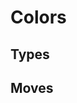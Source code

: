 
<Meta title="Tokens/Colours" />

# Colors

<ColorPalette>
  <ColorItem
    title="White"
    subtitle="Good old white"
    colors={['var(--color-white)']}
  />
  <ColorItem
    title="Primary"
    subtitle="Indigo"
    colors={[
      'var(--color-indigo-050)',
      'var(--color-indigo-100)',
      'var(--color-indigo-200)',
      'var(--color-indigo-300)',
      'var(--color-indigo-400)',
      'var(--color-indigo-500)',
      'var(--color-indigo-600)',
      'var(--color-indigo-700)',
      'var(--color-indigo-800)',
      'var(--color-indigo-900)'
    ]}
  />
  <ColorItem
    title="Primary"
    subtitle="Cyan Vivid"
    colors={[
      'var(--color-cyan-vivid-050)',
      'var(--color-cyan-vivid-100)',
      'var(--color-cyan-vivid-200)',
      'var(--color-cyan-vivid-300)',
      'var(--color-cyan-vivid-400)',
      'var(--color-cyan-vivid-500)',
      'var(--color-cyan-vivid-600)',
      'var(--color-cyan-vivid-700)',
      'var(--color-cyan-vivid-800)',
      'var(--color-cyan-vivid-900)'
    ]}
  />
  <ColorItem
    title="Neutral"
    subtitle="Cool Grey"
    colors={[
      'var(--color-cool-grey-050)',
      'var(--color-cool-grey-100)',
      'var(--color-cool-grey-200)',
      'var(--color-cool-grey-300)',
      'var(--color-cool-grey-400)',
      'var(--color-cool-grey-500)',
      'var(--color-cool-grey-600)',
      'var(--color-cool-grey-700)',
      'var(--color-cool-grey-800)',
      'var(--color-cool-grey-900)'
    ]}
  />
  <ColorItem
    title="Supporting"
    subtitle="Pink Vivid"
    colors={[
      'var(--color-pink-vivid-050)',
      'var(--color-pink-vivid-100)',
      'var(--color-pink-vivid-200)',
      'var(--color-pink-vivid-300)',
      'var(--color-pink-vivid-400)',
      'var(--color-pink-vivid-500)',
      'var(--color-pink-vivid-600)',
      'var(--color-pink-vivid-700)',
      'var(--color-pink-vivid-800)',
      'var(--color-pink-vivid-900)'
    ]}
  />
  <ColorItem
    title="Supporting"
    subtitle="Red Vivid"
    colors={[
      'var(--color-red-vivid-050)',
      'var(--color-red-vivid-100)',
      'var(--color-red-vivid-200)',
      'var(--color-red-vivid-300)',
      'var(--color-red-vivid-400)',
      'var(--color-red-vivid-500)',
      'var(--color-red-vivid-600)',
      'var(--color-red-vivid-700)',
      'var(--color-red-vivid-800)',
      'var(--color-red-vivid-900)'
    ]}
  />
  <ColorItem
    title="Supporting"
    subtitle="Yellow Vivid"
    colors={[
      'var(--color-yellow-vivid-050)',
      'var(--color-yellow-vivid-100)',
      'var(--color-yellow-vivid-200)',
      'var(--color-yellow-vivid-300)',
      'var(--color-yellow-vivid-400)',
      'var(--color-yellow-vivid-500)',
      'var(--color-yellow-vivid-600)',
      'var(--color-yellow-vivid-700)',
      'var(--color-yellow-vivid-800)',
      'var(--color-yellow-vivid-900)'
    ]}
  />
  <ColorItem
    title="Supporting"
    subtitle="Green Vivid"
    colors={[
      'var(--color-green-vivid-050)',
      'var(--color-green-vivid-100)',
      'var(--color-green-vivid-200)',
      'var(--color-green-vivid-300)',
      'var(--color-green-vivid-400)',
      'var(--color-green-vivid-500)',
      'var(--color-green-vivid-600)',
      'var(--color-green-vivid-700)',
      'var(--color-green-vivid-800)',
      'var(--color-green-vivid-900)'
    ]}
  />
</ColorPalette>

## Types

<ColorPalette>
  <ColorItem title="Bug" colors={['var(--color-bug)']} />
  <ColorItem title="Dark" colors={['var(--color-dark)']} />
  <ColorItem title="Dragon" colors={['var(--color-dragon)']} />
  <ColorItem title="Electric" colors={['var(--color-electric)']} />
  <ColorItem title="Fairy" colors={['var(--color-fairy)']} />
  <ColorItem title="Fighting" colors={['var(--color-dark)']} />
  <ColorItem title="Fire" colors={['var(--color-fire)']} />
  <ColorItem title="Flying" colors={['var(--color-flying)']} />
  <ColorItem title="Ghost" colors={['var(--color-ghost)']} />
  <ColorItem title="Grass" colors={['var(--color-grass)']} />
  <ColorItem title="Ground" colors={['var(--color-ground)']} />
  <ColorItem title="Ice" colors={['var(--color-ice)']} />
  <ColorItem title="Normal" colors={['var(--color-normal)']} />
  <ColorItem title="Poison" colors={['var(--color-poison)']} />
  <ColorItem title="Psychic" colors={['var(--color-psychic)']} />
  <ColorItem title="Rock" colors={['var(--color-rock)']} />
  <ColorItem title="Shadow" colors={['var(--color-shadow)']} />
  <ColorItem title="Steel" colors={['var(--color-steel)']} />
  <ColorItem title="Unknown" colors={['var(--color-unknown)']} />
  <ColorItem title="Water" colors={['var(--color-water)']} />
</ColorPalette>

## Moves

<ColorPalette>
  <ColorItem title="Special" colors={['var(--color-special)']} />
  <ColorItem title="Physical" colors={['var(--color-physical)']} />
  <ColorItem title="Status" colors={['var(--color-status)']} />
</ColorPalette>
